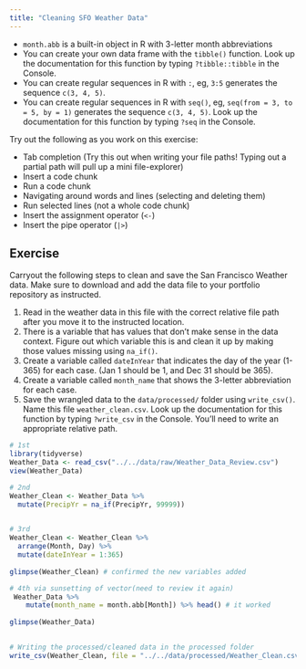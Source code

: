 ```yaml
---
title: "Cleaning SFO Weather Data"
---
```


::: {.callout-note title="Helpful Data Wrangling Notes"}
- `month.abb` is a built-in object in R with 3-letter month abbreviations
- You can create your own data frame with the `tibble()` function. Look up the documentation for this function by typing `?tibble::tibble` in the Console.
- You can create regular sequences in R with `:`, eg, `3:5` generates the sequence `c(3, 4, 5)`.
- You can create regular sequences in R with `seq()`, eg, `seq(from = 3, to = 5, by = 1)` generates the sequence `c(3, 4, 5)`.  Look up the documentation for this function by typing `?seq` in the Console.
:::

::: {.callout-important title="Practicing Keyboard Shortcuts"}
Try out the following as you work on this exercise:

- Tab completion (Try this out when writing your file paths! Typing out a partial path will pull up a mini file-explorer)
- Insert a code chunk
- Run a code chunk
- Navigating around words and lines (selecting and deleting them)
- Run selected lines (not a whole code chunk)
- Insert the assignment operator (`<-`)
- Insert the pipe operator (`|>`)
:::

## Exercise

Carryout the following steps to clean and save the San Francisco Weather data.  Make sure to download and add the data file to your portfolio repository as instructed.

1. Read in the weather data in this file with the correct relative file path after you move it to the instructed location.
2. There is a variable that has values that don't make sense in the data context. Figure out which variable this is and clean it up by making those values missing using `na_if()`.
3. Create a variable called `dateInYear` that indicates the day of the year (1-365) for each case. (Jan 1 should be 1, and Dec 31 should be 365).
4. Create a variable called `month_name` that shows the 3-letter abbreviation for each case.
5. Save the wrangled data to the `data/processed/` folder using `write_csv()`. Name this file `weather_clean.csv`. Look up the documentation for this function by typing `?write_csv` in the Console. You'll need to write an appropriate relative path.


```r
# 1st
library(tidyverse)
Weather_Data <- read_csv("../../data/raw/Weather_Data_Review.csv")
view(Weather_Data)

```

```r
# 2nd 
Weather_Clean <- Weather_Data %>% 
  mutate(PrecipYr = na_if(PrecipYr, 99999))
  
```

```r
# 3rd 
Weather_Clean <- Weather_Clean %>% 
  arrange(Month, Day) %>%
  mutate(dateInYear = 1:365)
  
glimpse(Weather_Clean) # confirmed the new variables added 
```

```r
# 4th via sunsetting of vector(need to review it again)
 Weather_Data %>% 
    mutate(month_name = month.abb[Month]) %>% head() # it worked 
  
glimpse(Weather_Data)
   
```

```r
# Writing the processed/cleaned data in the processed folder 
write_csv(Weather_Clean, file = "../../data/processed/Weather_Clean.csv")
```




